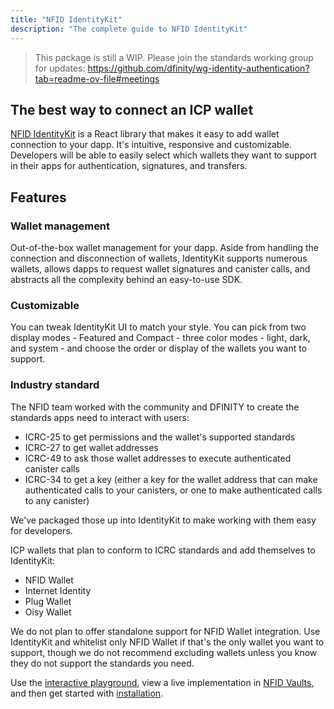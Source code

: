 ```yaml
---
title: "NFID IdentityKit"
description: "The complete guide to NFID IdentityKit"
---
```


> This package is still a WIP. Please join the standards working group for updates:
> https://github.com/dfinity/wg-identity-authentication?tab=readme-ov-file#meetings

## The best way to connect an ICP wallet

[NFID IdentityKit](https://identitykit.xyz) is a React library that makes it easy to add wallet
connection to your dapp. It's intuitive, responsive and customizable. Developers will be able to
easily select which wallets they want to support in their apps for authentication, signatures, and
transfers.

## Features

### Wallet management

Out-of-the-box wallet management for your dapp. Aside from handling the connection and disconnection
of wallets, IdentityKit supports numerous wallets, allows dapps to request wallet signatures and
canister calls, and abstracts all the complexity behind an easy-to-use SDK.

### Customizable

You can tweak IdentityKit UI to match your style. You can pick from two display modes - Featured and
Compact - three color modes - light, dark, and system - and choose the order or display of the
wallets you want to support.

### Industry standard

The NFID team worked with the community and DFINITY to create the standards apps need to interact
with users:

- ICRC-25 to get permissions and the wallet's supported standards
- ICRC-27 to get wallet addresses
- ICRC-49 to ask those wallet addresses to execute authenticated canister calls
- ICRC-34 to get a key (either a key for the wallet address that can make authenticated calls to
  your canisters, or one to make authenticated calls to any canister)

We've packaged those up into IdentityKit to make working with them easy for developers.

ICP wallets that plan to conform to ICRC standards and add themselves to IdentityKit:

- NFID Wallet
- Internet Identity
- Plug Wallet
- Oisy Wallet

We do not plan to offer standalone support for NFID Wallet integration. Use IdentityKit and
whitelist only NFID Wallet if that's the only wallet you want to support, though we do not recommend
excluding wallets unless you know they do not support the standards you need.

Use the [interactive playground](https://playground.nfid.one), view a live implementation in [NFID Vaults](https://nfidvaults.com),
and then get started with [installation](/getting-started/installation).